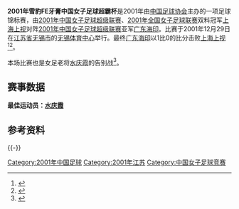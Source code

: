 {{Infobox football match
| title                   = 2001年[[中国女子足球超霸杯|中国女子足球超霸杯]]
| image                   = 
| event                   = 
| team1                   = [[上海女足|上海上视]]
| team1association        = 
| team1score              = 0
| team2                   = [[广东女足|广东海印]]
| team2association        = 
| team2score              = 1
| details                 = 
| date1                   = 2001年12月29日
| stadium1                = [[无锡体育中心|无锡体育中心]]
| city1                   = [[无锡市|无锡市]]
| man_of_the_match1a      = 
| man_of_the_match1atitle = 
| man_of_the_match1b      = 
| man_of_the_match1btitle = 
| referee                 = 
| attendance              = 
| weather                 =
| previous                = [[2000年中国女子足球超霸杯|2000]]
| next                    = [[2002年中国女子足球超霸杯|2002]]
}}
'''2001年雪豹FE牙膏中国女子足球超霸杯'''是2001年由[[中国足球协会|中国足球协会]]主办的一项足球锦标赛，由[[2001年中国女子足球超级联赛|2001年中国女子足球超级联赛]]、[[2001年全国女子足球联赛|2001年全国女子足球联赛]]双料冠军[[上海女足|上海上视]]对阵[[2001年中国女子足球超级联赛|2001年中国女子足球超级联赛]]亚军[[广东女足|广东海印]]。比赛于2001年12月29日在[[江苏省|江苏省]][[无锡市|无锡市]]的[[无锡体育中心|无锡体育中心]]举行。最终[[广东女足|广东海印]]以1比0的比分击败[[上海女足|上海上视]]<ref>{{cite web |author1=北京晚报 |author2=萧宗 |title=《一脚踢飞上视大满贯的美梦--广东女足捧起超霸杯》 |url=http://sports.sina.com.cn/c/2001-12-30/30221644.shtml |website=新浪网 |accessdate=2001-12-30 |archive-date=2002-03-27 |archive-url=https://web.archive.org/web/20020327103115/http://sports.sina.com.cn/c/2001-12-30/30221644.shtml |dead-url=no }}</ref><ref>{{cite web |author1=中新网 |author2=叶然 |title=《[国内足球]2001年全国女足超霸杯决战无锡》 |url=http://china.eastday.com/epublish/gb/paper148/20011228/class014800010/hwz568336.htm |website=东方网 |accessdate=2001-12-28}}</ref>。

本场比赛也是女足老将[[水庆霞|水庆霞]]的告别战<ref>{{cite web |author1=上海体育SHTY |title=《知道铿锵玫瑰，但你知道第一支女子足球队在上海诞生吗？》 |url=https://baijiahao.baidu.com/s?id=1652977889767046524&wfr=spider&for=pc |website=上海体育局百家号 |accessdate=2019-12-15}}</ref>。
==赛事数据==
{{footballbox
| date         = 2001年12月29日
| event        = 
| round        = 
| time         = 15:00 [[UTC+08:00|UTC+8]]
| team1        = [[上海女足|上海上视]]
| score        = 0 - 1
| report       = [http://sports.sina.com.cn/c/2001-12-30/30221644.shtml 报告]
| team2        = [[广东女足|广东海印]]
| goals1       = 
| goals2       = [[周小霞|周小霞]]{{goal|11}}
| penaltyscore = 
| penalties1   = 
| penalties2   = 
| stadium      = [[无锡|无锡]]，[[无锡体育中心|无锡体育中心]]
| location     = 
| attendance   = 
| referee      = 
}}
'''最佳运动员：[[水庆霞|水庆霞]]'''

==参考资料==
{{reflist}}
{{-}}

{{中国足球协会女子超级杯赛季}}
{{2001年中国足球}}

[[Category:2001年中国足球|Category:2001年中国足球]]
[[Category:2001年江苏|Category:2001年江苏]]
[[Category:中国女子足球竞赛|Category:中国女子足球竞赛]]